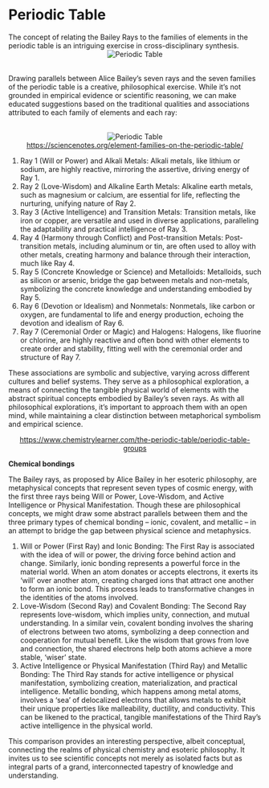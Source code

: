 
# Periodic Table

The concept of relating the Bailey Rays to the families of elements in the periodic table is an intriguing exercise in cross-disciplinary synthesis.
<br>
<center><img src="https://www.ngsm.org/images/7r18.png" alt="Periodic Table" ></center>
<br>
Drawing parallels between Alice Bailey's seven rays and the seven families of the periodic table is a creative, philosophical exercise. While it's not grounded in empirical evidence or scientific reasoning, we can make educated suggestions based on the traditional qualities and associations attributed to each family of elements and each ray:

<br>
<center><img src="https://www.ngsm.org/images/7r20.png" alt="Periodic Table" ></center>
<center><https://sciencenotes.org/element-families-on-the-periodic-table/></center>

1.	Ray 1 (Will or Power) and Alkali Metals: Alkali metals, like lithium or sodium, are highly reactive, mirroring the assertive, driving energy of Ray 1.
2.	Ray 2 (Love-Wisdom) and Alkaline Earth Metals: Alkaline earth metals, such as magnesium or calcium, are essential for life, reflecting the nurturing, unifying nature of Ray 2.
3.	Ray 3 (Active Intelligence) and Transition Metals: Transition metals, like iron or copper, are versatile and used in diverse applications, paralleling the adaptability and practical intelligence of Ray 3.
4.	Ray 4 (Harmony through Conflict) and Post-transition Metals: Post-transition metals, including aluminum or tin, are often used to alloy with other metals, creating harmony and balance through their interaction, much like Ray 4.
5.	Ray 5 (Concrete Knowledge or Science) and Metalloids: Metalloids, such as silicon or arsenic, bridge the gap between metals and non-metals, symbolizing the concrete knowledge and understanding embodied by Ray 5.
6.	Ray 6 (Devotion or Idealism) and Nonmetals: Nonmetals, like carbon or oxygen, are fundamental to life and energy production, echoing the devotion and idealism of Ray 6.
7.	Ray 7 (Ceremonial Order or Magic) and Halogens: Halogens, like fluorine or chlorine, are highly reactive and often bond with other elements to create order and stability, fitting well with the ceremonial order and structure of Ray 7.

These associations are symbolic and subjective, varying across different cultures and belief systems. They serve as a philosophical exploration, a means of connecting the tangible physical world of elements with the abstract spiritual concepts embodied by Bailey's seven rays. As with all philosophical explorations, it's important to approach them with an open mind, while maintaining a clear distinction between metaphorical symbolism and empirical science.

<center><https://www.chemistrylearner.com/the-periodic-table/periodic-table-groups></center>

**Chemical bondings**

The Bailey rays, as proposed by Alice Bailey in her esoteric philosophy, are metaphysical concepts that represent seven types of cosmic energy, with the first three rays being Will or Power, Love-Wisdom, and Active Intelligence or Physical Manifestation. Though these are philosophical concepts, we might draw some abstract parallels between them and the three primary types of chemical bonding – ionic, covalent, and metallic – in an attempt to bridge the gap between physical science and metaphysics.

1.	Will or Power (First Ray) and Ionic Bonding: The First Ray is associated with the idea of will or power, the driving force behind action and change. Similarly, ionic bonding represents a powerful force in the material world. When an atom donates or accepts electrons, it exerts its 'will' over another atom, creating charged ions that attract one another to form an ionic bond. This process leads to transformative changes in the identities of the atoms involved.
2.	Love-Wisdom (Second Ray) and Covalent Bonding: The Second Ray represents love-wisdom, which implies unity, connection, and mutual understanding. In a similar vein, covalent bonding involves the sharing of electrons between two atoms, symbolizing a deep connection and cooperation for mutual benefit. Like the wisdom that grows from love and connection, the shared electrons help both atoms achieve a more stable, 'wiser' state.
3.	Active Intelligence or Physical Manifestation (Third Ray) and Metallic Bonding: The Third Ray stands for active intelligence or physical manifestation, symbolizing creation, materialization, and practical intelligence. Metallic bonding, which happens among metal atoms, involves a 'sea' of delocalized electrons that allows metals to exhibit their unique properties like malleability, ductility, and conductivity. This can be likened to the practical, tangible manifestations of the Third Ray's active intelligence in the physical world.

This comparison provides an interesting perspective, albeit conceptual, connecting the realms of physical chemistry and esoteric philosophy. It invites us to see scientific concepts not merely as isolated facts but as integral parts of a grand, interconnected tapestry of knowledge and understanding.
